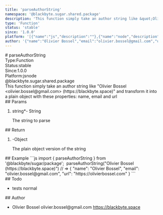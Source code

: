 ```yaml
---
title: 'parseAuthorString'
namespace: '@blackbyte.sugar.shared.package'
description: 'This function simply take an author string like &quot;Olivier Bossel &lt;olivier.bossel@gmail.com&gt; (https://blackbyte.space)&quot; and transform it into a plain object with these properties: name, email and url'
type: 'Function'
status: 'stable'
since: '1.0.0'
platform: '[{"name":"js","description":""},{"name":"node","description":""}]'
author: '{"name":"Olivier Bossel","email":"olivier.bossel@gmail.com","url":"https://blackbyte.space"}'
---
```

<div class="docmap -mdx">
# parseAuthorString
<div class="docmap_metas">
<div class="docmap_type"><span class="docmap_type-label">Type:</span><span class="docmap_type-value">Function</span></div>
<div class="docmap_status"><span class="docmap_status-label">Status:</span><span class="docmap_status-value -stable">stable</span></div>
<div class="docmap_since"><span class="docmap_since-label">Since:</span><span class="docmap_since-value">1.0.0</span></div>
<div class="docmap_platform"><span class="docmap_platform-label">Platform:</span><span class="docmap_platform-value -js">js</span><span class="docmap_platform-value -node">node</span></div>
</div>
<div class="docmap_namespace">@blackbyte.sugar.shared.package</div>
<div class="docmap_description typo-lead typo-format">
This function simply take an author string like &quot;Olivier Bossel &lt;olivier.bossel@gmail.com&gt; (https://blackbyte.space)&quot; and
transform it into a plain object with these properties: name, email and url
</div>
<div class="docmap_params">
## Params
<ol class="docmap_list">
<li class="docmap_item">
<span class="docmap_name">string<span class="docmap_required">*</span></span><span class="docmap_default">-</span> <span class="docmap_type">String</span>
<p class="docmap_description">The string to parse</p>
</li>
</ol>
</div>
<div class="docmap_return">
## Return
<ol class="docmap_list">
<li class="docmap_item">
<span class="docmap_default">-</span><span class="docmap_type">Object</span>
<p class="docmap_description">The plain object version of the string</p>
</li>
</ol>
</div>
<div class="docmap_examples">
## Example
<s-code language="js" header>
```js
import { parseAuthorString } from '@blackbyte/sugar/package';
 parseAuthorString("Olivier Bossel <olivier.bossel@gmail.com> (https://blackbyte.space)")
// => {
  "name": "Olivier Bossel",
  "email": "olivier.bossel@gmail.com",
  "url": "https://olivierbossel.com"
}
```
</s-code>
</div>
<div class="docmap_todo">
## Todo
<ul class="docmap_list">
<li class="docmap_item">
<span class="docmap_description">tests</span>
<span class="docmap_priority -normal">normal</span>
</li>
</ul>
</div>
<div class="docmap_author">
## Author
<ul class="docmap_list">
<li class="docmap_item">
<span class="docmap_name">Olivier Bossel</span>
<span class="docmap_email">olivier.bossel@gmail.com</span>
<a href="https://blackbyte.space" target="_blank" class="docmap_url">https://blackbyte.space</a>
</li>
</ul>
</div>
</div>